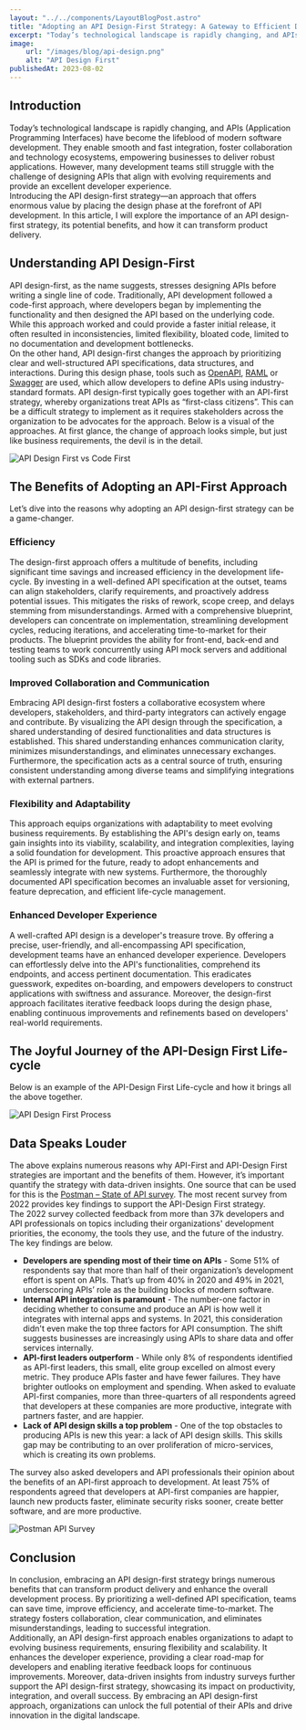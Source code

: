 ```yaml
---
layout: "../../components/LayoutBlogPost.astro"
title: "Adopting an API Design-First Strategy: A Gateway to Efficient Development and Collaboration"
excerpt: "Today’s technological landscape is rapidly changing, and APIs (Application Programming Interfaces) have become the lifeblood of modern software development. They enable smooth and fast integration, foster collaboration and technology ecosystems, empowering businesses to deliver robust applications. However, many development teams still struggle with the challenge of designing APIs that align with evolving requirements and provide an excellent developer experience. "
image:
    url: "/images/blog/api-design.png"
    alt: "API Design First"
publishedAt: 2023-08-02
---
```


## Introduction
Today’s technological landscape is rapidly changing, and APIs (Application Programming Interfaces) have become the lifeblood of modern software development. They enable smooth and fast integration, foster collaboration and technology ecosystems, empowering businesses to deliver robust applications. However, many development teams still struggle with the challenge of designing APIs that align with evolving requirements and provide an excellent developer experience.  
Introducing the API design-first strategy—an approach that offers enormous value by placing the design phase at the forefront of API development. In this article, I will explore the importance of an API design-first strategy, its potential benefits, and how it can transform product delivery. 

## Understanding API Design-First 
API design-first, as the name suggests, stresses designing APIs before writing a single line of code. Traditionally, API development followed a code-first approach, where developers began by implementing the functionality and then designed the API based on the underlying code. While this approach worked and could provide a faster initial release, it often resulted in inconsistencies, limited flexibility, bloated code, limited to no documentation and development bottlenecks.  
On the other hand, API design-first changes the approach by prioritizing clear and well-structured API specifications, data structures, and interactions. During this design phase, tools such as [OpenAPI](https://www.openapis.org/), [RAML](https://raml.org/) or [Swagger](https://swagger.io/) are used, which allow developers to define APIs using industry-standard formats. API design-first typically goes together with an API-first strategy, whereby organizations treat APIs as “first-class citizens”. This can be a difficult strategy to implement as it requires stakeholders across the organization to be advocates for the approach. 
Below is a visual of the approaches. At first glance, the change of approach looks simple, but just like business requirements, the devil is in the detail. 

![API Design First vs Code First](/images/blog/api-design-first.png)

## The Benefits of Adopting an API-First Approach 
Let’s dive into the reasons why adopting an API design-first strategy can be a game-changer.  

### Efficiency
The design-first approach offers a multitude of benefits, including significant time savings and increased efficiency in the development life-cycle. By investing in a well-defined API specification at the outset, teams can align stakeholders, clarify requirements, and proactively address potential issues. This mitigates the risks of rework, scope creep, and delays stemming from misunderstandings. Armed with a comprehensive blueprint, developers can concentrate on implementation, streamlining development cycles, reducing iterations, and accelerating time-to-market for their products. The blueprint provides the ability for front-end, back-end and testing teams to work concurrently using API mock servers and additional tooling such as SDKs and code libraries.  

### Improved Collaboration and Communication
Embracing API design-first fosters a collaborative ecosystem where developers, stakeholders, and third-party integrators can actively engage and contribute. By visualizing the API design through the specification, a shared understanding of desired functionalities and data structures is established. This shared understanding enhances communication clarity, minimizes misunderstandings, and eliminates unnecessary exchanges. Furthermore, the specification acts as a central source of truth, ensuring consistent understanding among diverse teams and simplifying integrations with external partners. 

### Flexibility and Adaptability
This approach equips organizations with adaptability to meet evolving business requirements. By establishing the API's design early on, teams gain insights into its viability, scalability, and integration complexities, laying a solid foundation for development. This proactive approach ensures that the API is primed for the future, ready to adopt enhancements and seamlessly integrate with new systems. Furthermore, the thoroughly documented API specification becomes an invaluable asset for versioning, feature deprecation, and efficient life-cycle management. 

### Enhanced Developer Experience 
A well-crafted API design is a developer's treasure trove. By offering a precise, user-friendly, and all-encompassing API specification, development teams have an enhanced developer experience. Developers can effortlessly delve into the API's functionalities, comprehend its endpoints, and access pertinent documentation. This eradicates guesswork, expedites on-boarding, and empowers developers to construct applications with swiftness and assurance. Moreover, the design-first approach facilitates iterative feedback loops during the design phase, enabling continuous improvements and refinements based on developers' real-world requirements. 

## The Joyful Journey of the API-Design First Life-cycle
Below is an example of the API-Design First Life-cycle and how it brings all the above together. 

![API Design First Process](/images/blog/api-design-process.png)

## Data Speaks Louder
The above explains numerous reasons why API-First and API-Design First strategies are important and the benefits of them. However, it’s important quantify the strategy with data-driven insights. One source that can be used for this is the [Postman – State of API survey](https://www.postman.com/state-of-api/). The most recent survey from 2022 provides key findings to support the API-Design First strategy.   
The 2022 survey collected feedback from more than 37k developers and API professionals on topics including their organizations' development priorities, the economy, the tools they use, and the future of the industry. The key findings are below. 

- **Developers are spending most of their time on APIs** - Some 51% of respondents say that more than half of their organization’s development effort is spent on APIs. That’s up from 40% in 2020 and 49% in 2021, underscoring APIs’ role as the building blocks of modern software. 
- **Internal API integration is paramount** - The number-one factor in deciding whether to consume and produce an API is how well it integrates with internal apps and systems. In 2021, this consideration didn't even make the top three factors for API consumption. The shift suggests businesses are increasingly using APIs to share data and offer services internally. 
- **API-first leaders outperform** - While only 8% of respondents identified as API-first leaders, this small, elite group excelled on almost every metric. They produce APIs faster and have fewer failures. They have brighter outlooks on employment and spending. When asked to evaluate API-first companies, more than three-quarters of all respondents agreed that developers at these companies are more productive, integrate with partners faster, and are happier. 
- **Lack of API design skills a top problem** - One of the top obstacles to producing APIs is new this year: a lack of API design skills. This skills gap may be contributing to an over proliferation of micro-services, which is creating its own problems. 

The survey also asked developers and API professionals their opinion about the benefits of an API-first approach to development. At least 75% of respondents agreed that developers at API-first companies are happier, launch new products faster, eliminate security risks sooner, create better software, and are more productive. 

![Postman API Survey](/images/blog/postman-survey.png)

## Conclusion
In conclusion, embracing an API design-first strategy brings numerous benefits that can transform product delivery and enhance the overall development process. By prioritizing a well-defined API specification, teams can save time, improve efficiency, and accelerate time-to-market. The strategy fosters collaboration, clear communication, and eliminates misunderstandings, leading to successful integration.  
Additionally, an API design-first approach enables organizations to adapt to evolving business requirements, ensuring flexibility and scalability. It enhances the developer experience, providing a clear road-map for developers and enabling iterative feedback loops for continuous improvements. Moreover, data-driven insights from industry surveys further support the API design-first strategy, showcasing its impact on productivity, integration, and overall success. By embracing an API design-first approach, organizations can unlock the full potential of their APIs and drive innovation in the digital landscape. 